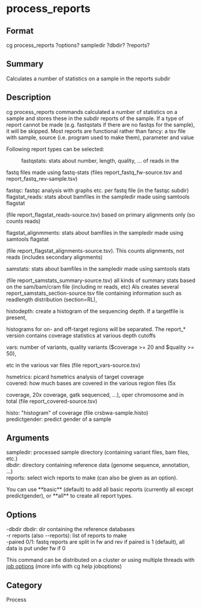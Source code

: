 = process_reports =

== Format ==
cg process_reports ?options? sampledir ?dbdir? ?reports?

== Summary ==
Calculates a number of statistics on a sample in the reports subdir

== Description ==
cg process_reports commands calculated a number of statistics on a sample
and stores these in the subdir reports of the sample. If a type of report
cannot be made (e.g. fastqstats if there are no fastqs for the sample), it
will be skipped. Most reports are functional rather than fancy: a tsv file
with sample, source (i.e. program used to make them), parameter and value

Following report types can be selected:
: fastqstats: stats about number, length, quality, ... of reads in the
fastq files made using fastq-stats (files report_fastq_fw-source.tsv and
report_fastq_rev-sample.tsv)
; fastqc: fastqc analysis with graphs etc. per fastq file (in the fastqc subdir)
; flagstat_reads: stats about bamfiles in the sampledir made using samtools flagstat 
(file report_flagstat_reads-source.tsv) based on primary alignments only (so counts reads)
; flagstat_alignmments: stats about bamfiles in the sampledir made using samtools flagstat 
(file report_flagstat_alignments-source.tsv). This counts alignments, not reads (includes secondary alignments)
; samstats: stats about bamfiles in the sampledir made using samtools stats 
(file report_samstats_summary-source.tsv) all kinds of summary stats based on the sam/bam/cram file (including nr reads, etc)
Als creates several report_samstats_section-source.tsv file containing information such as readlength distribution (section=RL),
; histodepth: create a histogram of the sequencing depth. If a targetfile is present, 
histograms for on- and off-target regions will be separated. The report_* version
contains coverage statistics at various depth cutoffs
; vars: number of variants, quality variants ($coverage >= 20 and $quality >= 50), 
etc in the various var files (file report_vars-source.tsv)
; hsmetrics: picard hsmetrics analysis of target coverage
; covered: how much bases are covered in the various region files (5x
coverage, 20x coverage, gatk sequenced, ...), oper chromosome and in total
(file report_covered-source.tsv)
; histo: "histogram" of coverage (file crsbwa-sample.histo)
; predictgender: predict gender of a sample

== Arguments ==
; sampledir: processed sample directory (containing variant files, bam files, etc.)
; dbdir: directory containing reference data (genome sequence, annotation, ...)
; reports: select wich reports to make (can also be given as an option).
You can use **basic** (default) to add all basic reports (currently all except predictgender),
or **all** to create all report types.

== Options ==
; -dbdir dbdir: dir containing the reference databases
; -r reports (also --reports): list of reports to make
; -paired 0/1: fastq reports are split in fw and rev if paired is 1 (default), all data is put under fw if 0

This command can be distributed on a cluster or using multiple threads with
[[joboptions|job options]] (more info with cg help joboptions)

== Category ==
Process

